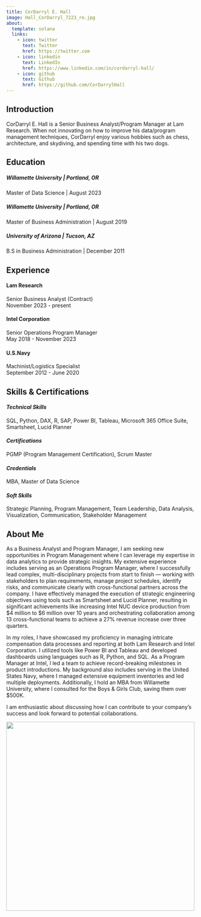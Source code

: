 ```yaml
---
title: CorDarryl E. Hall
image: Hall_CorDarryl_7223_re.jpg
about:
  template: solana
  links:
    - icon: twitter
      text: Twitter
      href: https://twitter.com
    - icon: linkedin
      text: LinkedIn
      href: https://www.linkedin.com/in/cordarryl-hall/
    - icon: github
      text: Github
      href: https://github.com/CorDarrylHall
---
```


## Introduction

CorDarryl E. Hall is a Senior Business Analyst/Program Manager at Lam Research. When not innovating on how to improve his data/program management techniques, CorDarryl enjoy various hobbies such as chess, architecture, and skydiving, and spending time with his two dogs.

## Education

##### **Willamette University** \| Portland, OR

Master of Data Science \| August 2023

##### **Willamette University** \| Portland, OR

Master of Business Administration \| August 2019

##### **University of Arizona** \| Tucson, AZ

B.S in Business Administration \| December 2011

## Experience

#### **Lam Research**

| Senior Business Analyst (Contract)
| November 2023 - present

#### **Intel Corporation**

| Senior Operations Program Manager
| May 2018 - November 2023

#### **U.S.Navy**

| Machinist/Logistics Specialist
| September 2012 - June 2020

## Skills & Certifications

#### ***Technical Skills***

| SQL, Python, DAX, R, SAP, Power BI, Tableau, Microsoft 365 Office Suite, Smartsheet, Lucid Planner

#### ***Certifications***

| PGMP (Program Management Certification), Scrum Master

#### ***Credentials***

| MBA, Master of Data Science

#### ***Soft Skills***

| Strategic Planning, Program Management, Team Leadership, Data Analysis, Visualization, Communication, Stakeholder Management

## About Me

As a Business Analyst and Program Manager, I am seeking new opportunities in Program Management where I can leverage my expertise in data analytics to provide strategic insights. My extensive experience includes serving as an Operations Program Manager, where I successfully lead complex, multi-disciplinary projects from start to finish --- working with stakeholders to plan requirements, manage project schedules, identify risks, and communicate clearly with cross-functional partners across the company. I have effectively managed the execution of strategic engineering objectives using tools such as Smartsheet and Lucid Planner, resulting in significant achievements like increasing Intel NUC device production from \$4 million to \$6 million over 10 years and orchestrating collaboration among 13 cross-functional teams to achieve a 27% revenue increase over three quarters.

In my roles, I have showcased my proficiency in managing intricate compensation data processes and reporting at both Lam Research and Intel Corporation. I utilized tools like Power BI and Tableau and developed dashboards using languages such as R, Python, and SQL. As a Program Manager at Intel, I led a team to achieve record-breaking milestones in product introductions. My background also includes serving in the United States Navy, where I managed extensive equipment inventories and led multiple deployments. Additionally, I hold an MBA from Willamette University, where I consulted for the Boys & Girls Club, saving them over \$500K.

I am enthusiastic about discussing how I can contribute to your company's success and look forward to potential collaborations.

![](dogs.jpg){fig-align="center" width="500"}

